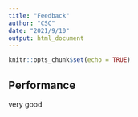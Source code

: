 ```yaml
---
title: "Feedback"
author: "CSC"
date: "2021/9/10"
output: html_document
---
```


```r
knitr::opts_chunk$set(echo = TRUE)
```

## Performance

very good

